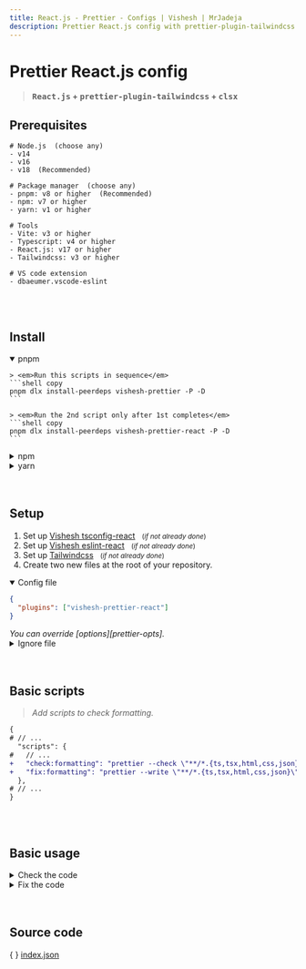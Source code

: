 ```yaml
---
title: React.js - Prettier - Configs | Vishesh | MrJadeja
description: Prettier React.js config with prettier-plugin-tailwindcss and clsx.
---
```



# Prettier React.js config

> **<kbd>React.js</kbd> + <kbd>prettier-plugin-tailwindcss</kbd> + <kbd>clsx</kbd>**

## Prerequisites

```shell
# Node.js  (choose any)
- v14
- v16
- v18  (Recommended)

# Package manager  (choose any)
- pnpm: v8 or higher  (Recommended)
- npm: v7 or higher
- yarn: v1 or higher

# Tools
- Vite: v3 or higher
- Typescript: v4 or higher
- React.js: v17 or higher
- Tailwindcss: v3 or higher

# VS code extension
- dbaeumer.vscode-eslint
```

<br />
<br />

## Install

<details open>
<summary>pnpm</summary>

    > <em>Run this scripts in sequence</em>
    ```shell copy
    pnpm dlx install-peerdeps vishesh-prettier -P -D
    ```

    > <em>Run the 2nd script only after 1st completes</em>
    ```shell copy
    pnpm dlx install-peerdeps vishesh-prettier-react -P -D
    ```

</details>

<details >
<summary>npm</summary>

    > <em>Run this scripts in sequence</em>
    ```shell copy
    npm exec install-peerdeps vishesh-prettier -P -D
    ```

    > <em>Run the 2nd script only after 1st completes</em>
    ```shell copy
    npm exec install-peerdeps vishesh-prettier-react -P -D
    ```

</details>

<details >
<summary>yarn</summary>

    > <em>Run this scripts in sequence</em>
    ```shell copy
    yarn dlx install-peerdeps vishesh-prettier -P -D
    ```

    > <em>Run the 2nd script only after 1st completes</em>
    ```shell copy
    yarn dlx install-peerdeps vishesh-prettier-react -P -D
    ```

</details>

<br />
<br />

## Setup

1. Set up [Vishesh tsconfig-react][tsconfig-react] &nbsp;&nbsp;<small>(_if not already done_)</small>
2. Set up [Vishesh eslint-react][eslint-react] &nbsp;&nbsp;<small>(_if not already done_)</small>
3. Set up [Tailwindcss][tailwindcss] &nbsp;&nbsp;<small>(_if not already done_)</small>
4. Create two new files at the root of your repository.

<details open>
<summary>Config file</summary>

```json filename=".prettierrc" copy
{
  "plugins": ["vishesh-prettier-react"]
}
```

<Callout type="info">
  <em>You can override [options][prettier-opts].</em>
</Callout>

</details>

<details >
<summary>Ignore file</summary>

```js filename=".prettierignore" copy
.git
.next
dist
dist-ssr
node_modules
tsconfig.tsbuildinfo
types
*-lock.*
```

<Callout type="info">
  <em>_[Reference][prettier-ignore] for ignore files_.</em>
</Callout>

</details>

<br />
<br />

## Basic scripts

> <em>Add scripts to check formatting.</em>

```diff filename="package.json"
{
# // ...
  "scripts": {
#   // ...
+   "check:formatting": "prettier --check \"**/*.{ts,tsx,html,css,json}\"",
+   "fix:formatting": "prettier --write \"**/*.{ts,tsx,html,css,json}\""
  },
# // ...
}
```

<br />
<br />

## Basic usage

<details>
<summary>Check the code</summary>

> <em>Check the code formatting against prettier options.</em>

<details open>
<summary>pnpm</summary>

```shell copy
pnpm check:formatting
```

</details>

<details >
<summary>npm</summary>

```shell copy
npm run check:formatting
```

</details>

<details >
<summary>yarn</summary>

```shell copy
yarn check:formatting
```

</details>

</details>

<details>
<summary>Fix the code</summary>

> <em>Fix the code formatting according to prettier options.</em>

<Callout type="warning" emoji="">
  <em>⚠️ &nbsp;Stage all the files before running the fix command.</em> <br />
  <em>👉 &nbsp;`git add .`</em>
</Callout>

<details open>
<summary>pnpm</summary>

```shell copy
pnpm fix:formatting
```

</details>

<details >
<summary>npm</summary>

```shell copy
npm run fix:formatting
```

</details>

<details >
<summary>yarn</summary>

```shell copy
yarn fix:formatting
```

</details>

</details>

<br />
<br />

## Source code

\{ \} [index.json](https://github.com/mrjadeja/vishesh/blob/main/src/packages/dev/prettier-react/index.json)

[vite]: https://vitejs.dev/guide/#scaffolding-your-first-vite-project "Setup vite project"
[prettier-opts]: https://prettier.io/docs/en/options.html "Prettier rules documentation"
[tsconfig-react]: /configs/tsconfig/reacrt "Vishesh typescript react documentation"
[eslint-react]: /configs/eslint/react "Vishesh eslint react documentation"
[tailwindcss]: https://tailwindcss.com/docs/installation/framework-guides "Setup tailwindcss"
[prettier-ignore]: https://prettier.io/docs/en/ignore.html "Prettier ignore official documentation"
